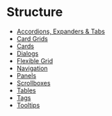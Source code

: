 # Structure
- [Accordions, Expanders & Tabs](./structure/accordions-expanders-and-tabs)
- [Card Grids](./structure/card-grids)
- [Cards](./structure/cards)
- [Dialogs](./structure/dialogs)
- [Flexible Grid](./structure/flexible-grid)
- [Navigation](./structure/navigation)
- [Panels](./structure/panels)
- [Scrollboxes](./structure/scrollboxes)
- [Tables](./structure/tables)
- [Tags](./structure/tags)
- [Tooltips](./structure/tooltips)
